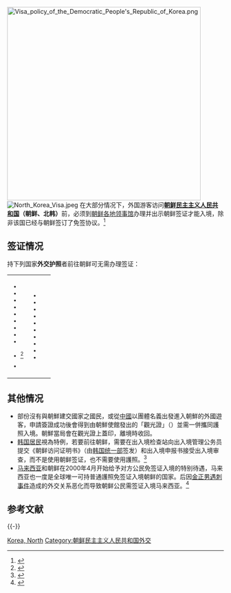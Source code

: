 [[File:Visa_policy_of_the_Democratic_People's_Republic_of_Korea.png|450px]]
[[File:North_Korea_Visa.jpeg|thumb]]
{{multiple image
| footer    = 出入境盖章
| width     = 200
| image1    = Dprk entry.png
| alt1      = 入境盖章
| image2    = Dprk exit.png
| alt2      = 出境盖章
}}
{{multiple image
| footer    = 觀光證
| width     = 200
| image1    = Tourist Card (32757251010).jpg
| alt1      = 觀光證封面
| image2    = Tourist Card (33012759681).jpg
| alt2      = 觀光證封底
}}
在大部分情况下，外国游客访问'''[[朝鲜民主主义人民共和国|朝鲜民主主义人民共和国]]（朝鲜、北韩）'''前，必须到[[朝鲜驻外机构列表|朝鲜各地领事馆]]办理并出示朝鲜签证才能入境，除非该国已经与朝鲜签订了免签协议。<ref>{{cite web|title=Visa Information|url=https://www.timaticweb.com/cgi-bin/tim_website_client.cgi?FullText=1&COUNTRY=KP&SECTION=VI&SUBSECTION=00&user=KLMB2C&subuser=KLMB2C|work=[[Timatic|Timatic]]|publisher=[[IATA|IATA]]|accessdate=17 December 2013|archive-date=2014-03-14|archive-url=https://archive.today/20140314210653/https://www.timaticweb.com/cgi-bin/tim_website_client.cgi?FullText=1&COUNTRY=PK&SECTION=VI&SUBSECTION=00&user=KLMB2C&subuser=KLMB2C|dead-url=yes}}</ref>

== 签证情况 ==
持下列国家'''外交护照'''者前往朝鲜可无需办理签证：
{|style=" {{border-radius|1em}} {{box-shadow|0.1em|0.1em|0.5em|rgba(0,0,0,0.75)}}; background-color: white; border: 1px solid white; padding: 5px;"
|- style="vertical-align:top;"
|
<small>
*{{flag|Albania}}
*{{flag|Belarus}}
*{{flag|Bulgaria}}
*{{flag|China}}
*{{flag|Cuba}}
*{{flag|Indonesia}}
*{{flag|Iran}}
*{{flag|Kyrgyzstan}}
*{{flag|Laos}}
*{{flag|Latvia}}<ref>{{Cite web |url=https://www.udiregelverk.no/PageFiles/4487/vch%20annex%205_040718.xlsx |title=存档副本 |access-date=2019-10-25 |archive-date=2019-02-24 |archive-url=https://web.archive.org/web/20190224173444/https://www.udiregelverk.no/PageFiles/4487/vch%20annex%205_040718.xlsx |dead-url=no }}</ref>
*{{flag|Mongolia}}
</small>
|valign=top|
<small>
*{{flag|Montenegro}}
*{{flag|Myanmar}}
*{{flag|Russia}}
*{{flag|Serbia}}
*{{flag|Switzerland}}
*{{flag|Syria}}
*{{flag|Tajikistan}}
*{{flag|Ukraine}}
*{{flag|Vietnam}}
*{{flag|Zimbabwe}}
</small>
|
|}

==其他情况==
* 部份沒有與朝鮮建交國家之國民，或從[[中華人民共和國|中國]]以團體名義出發進入朝鮮的外國遊客，申請簽證成功後會得到由朝鮮使館發出的「觀光證」（{{lang-ko|관광증}}）並需一併攜同護照入境。朝鮮當局會在觀光證上蓋印，離境時收回。
* [[韩国居民|韩国居民]]視為特例，若要前往朝鲜，需要在出入境检查站向出入境管理公务员提交《朝鲜访问证明书》（由[[韩国统一部|韩国统一部]]签发）和出入境申报书接受出入境审查，而不是使用朝鲜签证，也不需要使用護照。<ref>{{Cite web |url=http://www.hikorea.go.kr/pt/InfoDetailR_zh.pt |title=南北韩（朝韩）往来 |access-date=2014-03-28 |archive-date=2018-03-06 |archive-url=https://web.archive.org/web/20180306185915/https://www.hikorea.go.kr/pt/InfoDetailR_zh.pt |dead-url=no }}</ref>
* [[马来西亚|马来西亚]]和朝鲜在2000年4月开始给予对方公民免签证入境的特别待遇，马来西亚也一度是全球唯一可持普通護照免签证入境朝鲜的国家。后因[[金正男遇刺事件|金正男遇刺事件]]造成的外交关系恶化而导致朝鲜公民需签证入境马来西亚。<ref>{{Cite web |url=http://www.channel8news.sg/news8/mostread/20170217-wld-msia-nkorea/3527156.html |title=全球仅马来西亚人 免签证入境朝鲜 |access-date=2017-11-09 |archive-date=2018-06-12 |archive-url=https://web.archive.org/web/20180612162545/https://www.channel8news.sg/news8/mostread/20170217-wld-msia-nkorea/3527156.html |dead-url=no }}</ref>

== 参考文献 ==
{{Reflist|2}}

{{-}}
{{各国签证信息}}

[[Category:各国签证政策|Korea, North]]
[[Category:朝鲜民主主义人民共和国外交|Category:朝鲜民主主义人民共和国外交]]